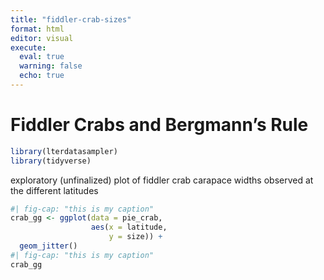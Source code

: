 ```yaml
---
title: "fiddler-crab-sizes"
format: html
editor: visual
execute: 
  eval: true
  warning: false
  echo: true
---
```


# Fiddler Crabs and Bergmann's Rule

```r
library(lterdatasampler)
library(tidyverse)
```

exploratory (unfinalized) plot of fiddler crab carapace widths observed at the different latitudes

```r
#| fig-cap: "this is my caption"
crab_gg <- ggplot(data = pie_crab,
                  aes(x = latitude,
                      y = size)) +
  geom_jitter() 
#| fig-cap: "this is my caption"
crab_gg 
```
